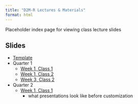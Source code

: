 ```yaml
---
title: "D2M-R Lectures & Materials"
format: html
---
```


Placeholder index page for viewing class lecture slides

## Slides

- [Template](template.html)
- Quarter 1
    - [Week 1, Class 1](quarter-1/Q1-W1-C1.html)
    - [Week 1, Class 2](quarter-1/Q1-W1-C2.html)
    - [Week 3, Class 2](quarter-1/Q1-W3-C2.html)
- Quarter 2
    - [Week 1, Class 1](quarter-2/Q2-W1-C1.html)
        - what presentations look like before customization
    

